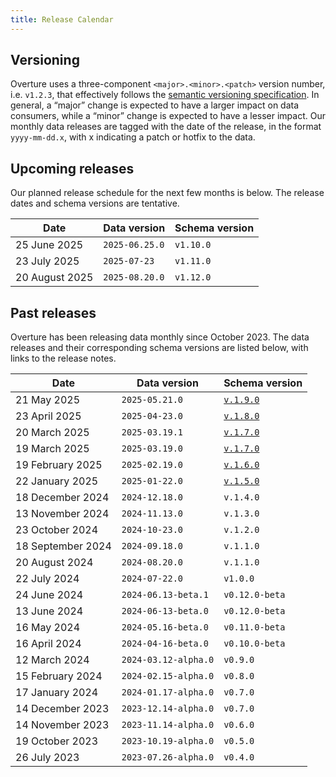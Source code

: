 ```yaml
---
title: Release Calendar
---
```


## Versioning 
Overture uses a three-component `<major>.<minor>.<patch>` version number, i.e. `v1.2.3`, that effectively follows the [semantic versioning specification](https://semver.org/spec/v2.0.0.html). In general, a “major” change is expected to have a larger impact on data consumers, while a “minor” change is expected to have a lesser impact. Our monthly data releases are tagged with the date of the release, in the format `yyyy-mm-dd.x`, with x indicating a patch or hotfix to the data. 

## Upcoming releases

Our planned release schedule for the next few months is below. The release dates and schema versions are tentative.

| Date | Data version | Schema version |
| ----- | ----- | ----- |
| 25 June 2025	| `2025-06.25.0` | `v1.10.0` | 
| 23 July 2025 | `2025-07-23` | `v1.11.0` | 
| 20 August 2025 | `2025-08.20.0` | `v1.12.0` |


## Past releases

Overture has been releasing data monthly since October 2023. The data releases and their corresponding schema versions are listed below, with links to the release notes. 

| Date | Data version | Schema version |
| ----- | ----- | ----- |
| 21 May 2025	| `2025-05.21.0` | [`v.1.9.0`](https://github.com/OvertureMaps/schema/releases/tag/v1.9.0) | 
| 23 April 2025 | `2025-04-23.0` | [`v.1.8.0`](https://github.com/OvertureMaps/schema/releases/tag/v1.8.0) | 
| 20 March 2025 | `2025-03.19.1` | [`v.1.7.0`](https://github.com/OvertureMaps/schema/releases/tag/v1.7.0) |
| 19 March 2025 | `2025-03.19.0` | [`v.1.7.0`](https://github.com/OvertureMaps/schema/releases/tag/v1.7.0) |
| 19 February 2025 | `2025-02.19.0` | [`v.1.6.0`](https://github.com/OvertureMaps/schema/releases/tag/v1.6.0) | 
| 22 January 2025 | `2025-01-22.0` | [`v.1.5.0`](https://github.com/OvertureMaps/schema/releases/tag/v1.5.0) | 
| 18 December 2024 | `2024-12.18.0` | `v.1.4.0` |
| 13 November 2024	| `2024-11.13.0` | `v.1.3.0` | 
| 23 October 2024 | `2024-10-23.0` | `v.1.2.0` | 
| 18 September 2024 | `2024-09.18.0` | `v.1.1.0` |
| 20 August 2024	| `2024-08.20.0` | `v.1.1.0` | 
| 22 July 2024 | `2024-07-22.0` | `v1.0.0` | 
| 24 June 2024 | `2024-06.13-beta.1` | `v0.12.0-beta` |
| 13 June 2024 | `2024-06-13-beta.0` | `v0.12.0-beta` |
| 16 May 2024	| `2024-05.16-beta.0` | `v0.11.0-beta` | 
| 16 April 2024 | `2024-04-16-beta.0` | `v0.10.0-beta` | 
| 12 March 2024 | `2024-03.12-alpha.0` | `v0.9.0` |
| 15 February 2024	| `2024-02.15-alpha.0` | `v0.8.0` | 
| 17 January 2024 | `2024-01.17-alpha.0` | `v0.7.0` | 
| 14 December 2023 | `2023-12.14-alpha.0` | `v0.7.0` |
| 14 November 2023 | `2023-11.14-alpha.0` | `v0.6.0` |
| 19 October 2023	| `2023-10.19-alpha.0` | `v0.5.0`| 
| 26 July 2023 | `2023-07.26-alpha.0` | `v0.4.0`  | 
